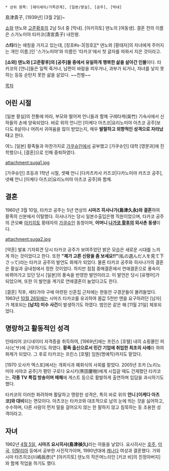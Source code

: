  * 상위 항목: [헤이세이/가족관계], [일본/왕실], [공주], [막내]

島津貴子, [1939년] [3월 2일]~

[[쇼와]] 덴노와 [[고준황후]]의 2남 5녀 중 [막내]. [아키히토] 덴노의 [여동생]. 결혼 전의 이름은 스가노미야 타카코(淸宮貴子) 내친왕.

'''스타'''라는 애칭을 가지고 있는데, [칭호#s-3|칭호][* 덴노와 [황태자]의 자녀에게 주어지는 개인 이름.]인 '스가노미야'와 이름인 '타카코'에서 첫 글자를 따와서 지은 것이라고.

'''[쇼와] 덴노와 [고준황후]의 [공주]들 중에서 유일하게 행복한 삶을 살아간 인물'''이다. 타카코의 [언니]들은 일찍 죽거나, 남편이 바람을 피우거나, 과부가 되거나, 자녀를 낳지 못하는 등등 순탄치 못한 삶을 살았다. ~~천벌~~

[[목차]]
== 어린 시절 ==
[일본 황실]의 전통에 따라, 부모와 떨어져 언니들과 함께 구레타케(吳竹) 기숙사에서 신하들의 손에 양육되었다. 바로 위의 언니인 [이케다 아츠코|요리노미야 아츠코 공주]보다도 8살이나 어려서 귀여움을 많이 받았는지, 매우 '''발랄하고 외향적인 성격으로 자라났다'''고 한다. 

여느 [일본] 황족들과 마찬가지로 [[가쿠슈인]]에서 공부했고 [가쿠슈인] 대학 [영문과]에 진학했으나, [결혼]으로 인해 중퇴하였다.

attachment:suga1.jpg

[가쿠슈인] 초등과 1학년 시절, 셋째 언니 [다카츠카사 카즈코|다카노미야 카즈코 공주], 넷째 언니 [이케다 아츠코|요리노미야 아츠코 공주]와 함께.

== 결혼 ==
1960년 3월 10일, 타카코 공주는 5년 연상의 '''시마즈 히사나가(島津久永)와 결혼'''하여 황족의 신분에서 이탈했다. 히사나가는 당시 일본수출입은행 직원이었으며, 타카코 공주의 큰오빠 [[아키히토]] 황태자의 [[가쿠슈인]] 동창이며, '''어머니 [[나가코 황후]]의 외사촌 동생'''이다. 

attachment:suga2.jpg

[약혼] 발표 기자회견 당시 타카코 공주가 보여주었던 밝은 모습은 새로운 시대를 느끼게 하는 것이었다고 한다. 또한 '''"제가 고른 신랑을 좀 보세요!!"'''(私の選んだ人を見て下さって)라는 타카코 공주의 발언도 화제가 되었다. 물론 타카코 공주와 히사나가의 결혼은 황실과 궁내청에서 정한 것이었다. 하지만 점점 중매결혼에서 연애결혼으로 풍속이 바뀌어가고 있던 당시 [일본]의 풍속을 반영한 발언이라고. 이 발언은 당시 [유행어]가 되었으며, 또한 이 발언을 계기로 연애결혼이 늘었다고도 한다.

[결혼] 직후, 세타가야 구에 마련된 신혼집 근처에는 한동안 구경꾼들이 몰려들었다. 1963년 [[10월 26일]]에는 시마즈 타카코를 유괴하여 몸값 5천만 엔을 요구하려던 [남자]가 체포되는 '''[납치] 미수 사건'''이 발생하기도 하였다. 범인은 같은 해 [11월 21일] 체포되었다.

== 명랑하고 활동적인 성격 ==
인테리어 코디네이터 자격증을 취득하여, [1969년]에는 프린스 [호텔] 내의 쇼핑몰인 피사(ピサ)에 근무하기도 하였다. '''황족 출신으로서 민간 기업에 취업한 최초의 사례'''라 하여 화제가 되었다. 그 후로 타카코는 프린스 [호텔] 임원(명예직)까지도 맡았다.

[1970 오사카 엑스포]에서는 개회식과 폐회식의 사회를 맡았다. 2005년 조카 [노리노미야 사야코 공주]가 평민 구로다 요시키(黑田慶樹)에게 시집갈 때도 건재했던 타카코는, '''각종 TV 특집 방송이며 매체'''에 게스트 등으로 활발하게 출연하며 입담을 과시하기도 했다.

타카코의 이러한 화려하며 활달하고 명랑한 성격은, 특히 바로 위의 '''언니 [이케다 아츠코]와 대비'''되는 면모이다. 아츠코는 타카코와 대조적으로 남의 눈에 띄는 것을 싫어하고, 수수하며, 다른 사람이 먼저 말을 걸어오지 않는 한 말하지 않고 침묵하는 등 조용한 성격이라고.
== 자녀 ==
1962년 [[4월 5일]], '''시마즈 요시히사(島津禎久)'''라는 아들을 낳았다. 요시히사는 [[호주]], [[미국]], [[이탈리아]] 등에서 공부한 사진작가이며, 1990년대에 [[캐나다]] 여성과 결혼했다. 가와시마 타츠히코(川嶋辰彦)[* [아키히토] 덴노의 작은며느리인 [키코 비]의 친정아버지]와 함께 작업을 하기도 했다. 

